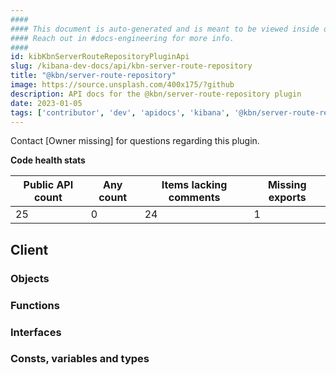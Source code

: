 ```yaml
---
####
#### This document is auto-generated and is meant to be viewed inside our experimental, new docs system.
#### Reach out in #docs-engineering for more info.
####
id: kibKbnServerRouteRepositoryPluginApi
slug: /kibana-dev-docs/api/kbn-server-route-repository
title: "@kbn/server-route-repository"
image: https://source.unsplash.com/400x175/?github
description: API docs for the @kbn/server-route-repository plugin
date: 2023-01-05
tags: ['contributor', 'dev', 'apidocs', 'kibana', '@kbn/server-route-repository']
---
```




Contact [Owner missing] for questions regarding this plugin.

**Code health stats**

| Public API count  | Any count | Items lacking comments | Missing exports |
|-------------------|-----------|------------------------|-----------------|
| 25 | 0 | 24 | 1 |

## Client

### Objects
<DocDefinitionList data={kbnServerRouteRepositoryObj.client.objects}/>

### Functions
<DocDefinitionList data={kbnServerRouteRepositoryObj.client.functions}/>

### Interfaces
<DocDefinitionList data={kbnServerRouteRepositoryObj.client.interfaces}/>

### Consts, variables and types
<DocDefinitionList data={kbnServerRouteRepositoryObj.client.misc}/>

